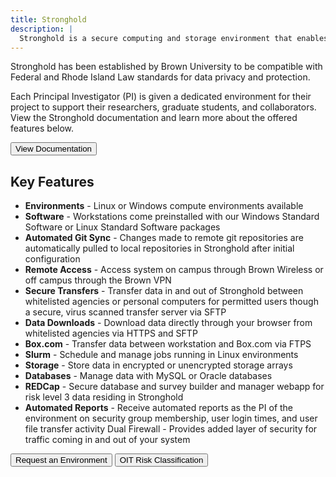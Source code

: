 ```yaml
---
title: Stronghold
description: |
  Stronghold is a secure computing and storage environment that enables Brown researchers to analyze sensitive data while complying with regulatory or contractual requirements.
---
```


<ContentSection title="Data Risk Level 3 Computing (Stronghold)">

Stronghold has been established by Brown University to be compatible with Federal and Rhode Island Law standards for data privacy and protection.

Each Principal Investigator (PI) is given a dedicated environment for their project to support their researchers, graduate students, and collaborators. View the Stronghold documentation and learn more about the offered features below.

<Button href="https://docs.ccv.brown.edu/stronghold/">
  View Documentation
</Button>

## Key Features

- **Environments** - Linux or Windows compute environments available
- **Software** - Workstations come preinstalled with our Windows Standard Software or Linux Standard Software packages
- **Automated Git Sync** - Changes made to remote git repositories are automatically pulled to local repositories in Stronghold after initial configuration
- **Remote Access** - Access system on campus through Brown Wireless or off campus through the Brown VPN
- **Secure Transfers** - Transfer data in and out of Stronghold between whitelisted agencies or personal computers for permitted users though a secure, virus scanned transfer server via SFTP
- **Data Downloads** - Download data directly through your browser from whitelisted agencies via HTTPS and SFTP
- **Box.com** - Transfer data between workstation and Box.com via FTPS
- **Slurm** - Schedule and manage jobs running in Linux environments
- **Storage** - Store data in encrypted or unencrypted storage arrays
- **Databases** - Manage data with MySQL or Oracle databases
- **REDCap** - Secure database and survey builder and manager webapp for risk level 3 data residing in Stronghold
- **Automated Reports** - Receive automated reports as the PI of the environment on
  security group membership, user login times, and user file transfer activity
  Dual Firewall - Provides added layer of security for traffic coming in and out of your system

<ButtonGroup>
  <Button href="https://brown.atlassian.net/servicedesk/customer/portal/22/group/62/create/256">
    Request an Environment
  </Button>
  <Button href="https://it.brown.edu/computing-policies/risk-classifications">
    OIT Risk Classification
  </Button>
</ButtonGroup>
</ContentSection>
